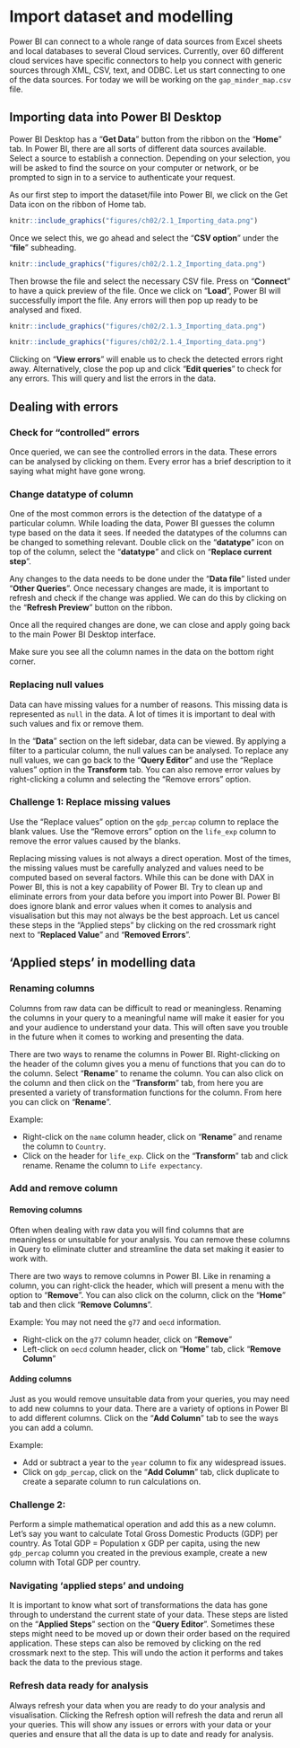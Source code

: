 # Import dataset and modelling 

Power BI can connect to a whole range of data sources from Excel sheets and local databases to several Cloud services. Currently, over 60 different cloud services have specific connectors to help you connect with generic sources through XML, CSV, text, and ODBC. 
Let us start connecting to one of the data sources. For today we will be working on the `gap_minder_map.csv` file.

## Importing data into Power BI Desktop

Power BI Desktop has a "**Get Data**" button from the ribbon on the "**Home**" tab. In Power BI, there are all sorts of different data sources available. Select a source to establish a connection. Depending on your selection, you will be asked to find the source on your computer or network, or be prompted to sign in to a service to authenticate your request.

As our first step to import the dataset/file into Power BI, we click on the Get Data icon on the ribbon of Home tab.

```r
knitr::include_graphics("figures/ch02/2.1_Importing_data.png")
```

Once we select this, we go ahead and select the "**CSV option**" under the "**file**" subheading. 

```r
knitr::include_graphics("figures/ch02/2.1.2_Importing_data.png")
```

Then browse the file and select the necessary CSV file. Press on "**Connect**" to have a quick preview of the file. Once we click on "**Load**", Power BI will successfully import the file. Any errors will then pop up ready to be analysed and fixed.

```r
knitr::include_graphics("figures/ch02/2.1.3_Importing_data.png")
```

```r
knitr::include_graphics("figures/ch02/2.1.4_Importing_data.png")
```

Clicking on "**View errors**" will enable us to check the detected errors right away. Alternatively, close the pop up and click "**Edit queries**" to check for any errors. This will query and list the errors in the data. 

## Dealing with errors

### Check for “controlled” errors

Once queried, we can see the controlled errors in the data. These errors can be analysed by clicking on them. Every error has a brief description to it saying what might have gone wrong.

### Change datatype of column

One of the most common errors is the detection of the datatype of a particular column. While loading the data, Power BI guesses the column type based on the data it sees. If needed the datatypes of the columns can be changed to something relevant.
Double click on the "**datatype**" icon on top of the column, select the "**datatype**" and click on "**Replace current step**".

Any changes to the data needs to be done under the "**Data file**" listed under "**Other Queries**". Once necessary changes are made, it is important to refresh and check if the change was applied. We can do this by clicking on the "**Refresh Preview**" button on the ribbon.


Once all the required changes are done, we can close and apply going back to the main Power BI Desktop interface.

Make sure you see all the column names in the data on the bottom right corner.


### Replacing null values

Data can have missing values for a number of reasons. This missing data is represented as `null` in the data. A lot of times it is important to deal with such values and fix or remove them. 

In the "**Data**" section on the left sidebar, data can be viewed. By applying a filter to a particular column, the null values can be analysed. To replace any null values, we can go back to the "**Query Editor**" and use the “Replace values” option in the **Transform** tab. You can also remove error values by right-clicking a column and selecting the "Remove errors" option.

### Challenge 1: Replace missing values {.challenge}

Use the "Replace values" option on the `gdp_percap` column to replace the blank values.
Use the "Remove errors" option on the `life_exp` column to remove the error values caused by the blanks.\


Replacing missing values is not always a direct operation. Most of the times, the missing values must be carefully analyzed and values need to be computed based on several factors. While this can be done with DAX in Power BI, this is not a key capability of Power BI. Try to clean up and eliminate errors from your data before you import into Power BI. Power BI does ignore blank and error values when it comes to analysis and visualisation but this may not always be the best approach.
Let us cancel these steps in the “Applied steps” by clicking on the red crossmark right next to "**Replaced Value**" and "**Removed Errors**".

## 'Applied steps' in modelling data

### Renaming columns

Columns from raw data can be difficult to read or meaningless. Renaming the columns in your query to a meaningful name will make it easier for you and your audience to understand your data. This will often save you trouble in the future when it comes to working and presenting the data.

There are two ways to rename the columns in Power BI. Right-clicking on the header of the column gives you a menu of functions that you can do to the column. Select "**Rename**" to rename the column. You can also click on the column and then click on the "**Transform**" tab, from here you are presented a variety of transformation functions for the column. From here you can click on "**Rename**".

Example:

* Right-click on the `name` column header, click on "**Rename**" and rename the column to `Country`.
* Click on the header for `life_exp`. Click on the "**Transform**" tab and click rename. Rename the column to `Life expectancy`.

### Add and remove column

#### Removing columns

Often when dealing with raw data you will find columns that are meaningless or unsuitable for your analysis. You can remove these columns in Query to eliminate clutter and streamline the data set making it easier to work with.

There are two ways to remove columns in Power BI. Like in renaming a column, you can right-click the header, which will present a menu with the option to "**Remove**". You can also click on the column, click on the "**Home**" tab and then click "**Remove Columns**".

Example:
You may not need the `g77` and `oecd` information.

* Right-click on the `g77` column header, click on "**Remove**"
* Left-click on `oecd` column header, click on "**Home**" tab, click "**Remove Column**"

#### Adding columns

Just as you would remove unsuitable data from your queries, you may need to add new columns to your data. There are a variety of options in Power BI to add different columns. Click on the "**Add Column**" tab to see the ways you can add a column.

Example:

* Add or subtract a year to the `year` column to fix any widespread issues.
* Click on `gdp_percap`, click on the "**Add Column**" tab, click duplicate to create a separate column to run calculations on.

### Challenge 2: {.challenge}

Perform a simple mathematical operation and add this as a new column.
Let’s say you want to calculate Total Gross Domestic Products (GDP) per country. As Total GDP = Population x GDP per capita, using the new `gdp_percap` column you created in the previous example, create a new column with Total GDP per country.

### Navigating 'applied steps' and undoing

It is important to know what sort of transformations the data has gone through to understand the current state of your data. These steps are listed on the "**Applied Steps**" section on the "**Query Editor**". Sometimes these steps might need to be moved up or down their order based on the required application. These steps can also be removed by clicking on the red crossmark next to the step. This will undo the action it performs and takes back the data to the previous stage.

### Refresh data ready for analysis

Always refresh your data when you are ready to do your analysis and visualisation. Clicking the Refresh option will refresh the data and rerun all your queries. This will show any issues or errors with your data or your queries and ensure that all the data is up to date and ready for analysis.



